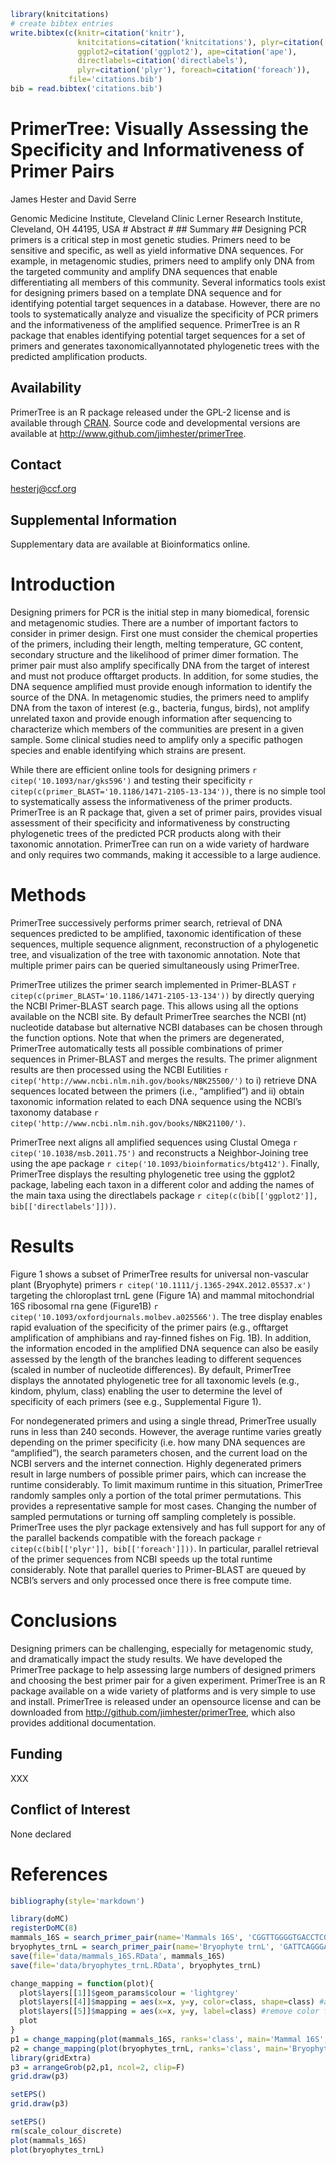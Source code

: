 ```r
library(knitcitations)
# create bibtex entries
write.bibtex(c(knitr=citation('knitr'),
               knitcitations=citation('knitcitations'), plyr=citation('plyr'),
               ggplot2=citation('ggplot2'), ape=citation('ape'),
               directlabels=citation('directlabels'),
               plyr=citation('plyr'), foreach=citation('foreach')),
             file='citations.bib')
bib = read.bibtex('citations.bib')
```

# PrimerTree: Visually Assessing the Specificity and Informativeness of Primer Pairs#
James Hester and David Serre

Genomic Medicine Institute, Cleveland Clinic Lerner Research Institute, Cleveland, OH 44195, USA
# Abstract #
## Summary ##
Designing PCR primers is a critical step in most genetic studies. Primers need
to be sensitive and specific, as well as yield informative DNA sequences. For
example, in metagenomic studies, primers need to amplify only DNA from the
targeted community and amplify DNA sequences that enable differentiating all
members of this community. Several informatics tools exist for designing
primers based on a template DNA sequence and for identifying potential target
sequences in a database. However, there are no tools to systematically analyze
and visualize the specificity of PCR primers and the informativeness of the
amplified sequence. PrimerTree is an R package that enables identifying
potential target sequences for a set of primers and generates
taxonomicallyannotated phylogenetic trees with the predicted amplification
products.

## Availability ##
PrimerTree is an R package released under the GPL-2 license and is available through
[CRAN](http://cran.rproject.org/web/packages/primerTree/index.html).  Source
code and developmental versions are available at <http://www.github.com/jimhester/primerTree>.

## Contact ##
[hesterj@ccf.org](mailto:hesterj@ccf.org)

## Supplemental Information ##
Supplementary data are available at Bioinformatics online.

# Introduction #
Designing primers for PCR is the initial step in many biomedical, forensic and
metagenomic studies. There are a number of important factors to consider in
primer design. First one must consider the chemical properties of the primers,
including their length, melting temperature, GC content, secondary structure
and the likelihood of primer dimer formation. The primer pair must also
amplify specifically DNA from the target of interest and must not produce
offtarget products. In addition, for some studies, the DNA sequence amplified
must provide enough information to identify the source of the DNA. In
metagenomic studies, the primers need to amplify DNA from the taxon of interest
(e.g., bacteria, fungus, birds), not amplify unrelated taxon and provide enough
information after sequencing to characterize which members of the communities
are present in a given sample. Some clinical studies need to amplify only a
specific pathogen species and enable identifying which strains are present.

While there are efficient online tools for designing primers `r citep('10.1093/nar/gks596')`
and testing their specificity `r citep(c(primer_BLAST='10.1186/1471-2105-13-134'))`, there is no simple
tool to systematically assess the informativeness of the primer products.
PrimerTree is an R package that, given a set of primer pairs, provides visual
assessment of their specificity and informativeness by constructing
phylogenetic trees of the predicted PCR products along with their taxonomic
annotation. PrimerTree can run on a wide variety of hardware and only requires
two commands, making it accessible to a large audience.

# Methods #
PrimerTree successively performs primer search, retrieval of DNA sequences
predicted to be amplified, taxonomic identification of these sequences,
multiple sequence alignment, reconstruction of a phylogenetic tree, and
visualization of the tree with taxonomic annotation. Note that multiple primer
pairs can be queried simultaneously using PrimerTree.

PrimerTree utilizes the primer search implemented in Primer-BLAST
`r citep(c(primer_BLAST='10.1186/1471-2105-13-134'))`
by directly querying the NCBI Primer-BLAST search page. This allows using
all the options available on the NCBI site. By default PrimerTree searches the
NCBI (nt) nucleotide database but alternative NCBI databases can be chosen
through the function options. Note that when the primers are degenerated,
PrimerTree automatically tests all possible combinations of primer sequences
in Primer-BLAST and merges the results. The primer alignment results are then
processed using the NCBI Eutilities `r citep('http://www.ncbi.nlm.nih.gov/books/NBK25500/')`
to i) retrieve DNA sequences located between the primers (i.e., “amplified”)
and ii) obtain taxonomic information related to each DNA sequence using the
NCBI’s taxonomy database `r citep('http://www.ncbi.nlm.nih.gov/books/NBK21100/')`.

PrimerTree next aligns all amplified sequences using Clustal Omega
`r citep('10.1038/msb.2011.75')` and reconstructs a Neighbor-Joining tree using the ape package
 `r citep('10.1093/bioinformatics/btg412')`. Finally, PrimerTree displays the resulting phylogenetic
tree using the ggplot2 package, labeling each taxon in a different color and
adding the names of the main taxa using the directlabels package
`r citep(c(bib[['ggplot2']], bib[['directlabels']]))`.

# Results #
Figure 1 shows a subset of PrimerTree results for universal non-vascular plant (Bryophyte) primers
`r citep('10.1111/j.1365-294X.2012.05537.x')` targeting the chloroplast trnL gene (Figure 1A)
and mammal mitochondrial 16S ribosomal rna gene (Figure1B)
`r citep('10.1093/oxfordjournals.molbev.a025566')`. The tree display enables
rapid evaluation of the specificity of the primer pairs (e.g., offtarget
amplification of amphibians and ray-finned fishes on Fig. 1B). In addition, the
information encoded in the amplified DNA sequence can also be easily assessed
by the length of the branches leading to different sequences (scaled in number
of nucleotide differences). By default, PrimerTree displays the annotated
phylogenetic tree for all taxonomic levels (e.g., kindom, phylum, class)
enabling the user to determine the level of specificity of each primers (see
e.g., Supplemental Figure 1).

For nondegenerated primers and using a single thread, PrimerTree usually runs
in less than 240 seconds. However, the average runtime varies greatly depending
on the primer specificity (i.e. how many DNA sequences are “amplified”), the
search parameters chosen, and the current load on the NCBI servers and the
internet connection. Highly degenerated primers result in large numbers of
possible primer pairs, which can increase the runtime considerably. To limit
maximum runtime in this situation, PrimerTree randomly samples only a portion
of the total primer permutations. This provides a representative sample for
most cases. Changing the number of sampled permutations or turning off sampling
completely is possible. PrimerTree uses the plyr package extensively and has
full support for any of the parallel backends compatible with the foreach
package `r citep(c(bib[['plyr']], bib[['foreach']]))`. In particular, parallel retrieval of
the primer sequences from NCBI speeds up the total runtime considerably. Note
that parallel queries to Primer-BLAST are queued by NCBI’s servers and only
processed once there is free compute time.

# Conclusions #
Designing primers can be challenging, especially for metagenomic study, and
dramatically impact the study results. We have developed the PrimerTree
package to help assessing large numbers of designed primers and choosing the
best primer pair for a given experiment. PrimerTree is an R package available
on a wide variety of platforms and is very simple to use and install.
PrimerTree is released under an opensource license and can be downloaded from
<http://github.com/jimhester/primerTree>, which also provides additional
documentation.

## Funding ##
XXX

## Conflict of Interest ##
None declared

# References #
```r
bibliography(style='markdown')
```

```r
library(doMC)
registerDoMC(8)
mammals_16S = search_primer_pair(name='Mammals 16S', 'CGGTTGGGGTGACCTCGGA', 'GCTGTTATCCCTAGGGTAACT', num_aligns=1000, .parallel=T)
bryophytes_trnL = search_primer_pair(name='Bryophyte trnL', 'GATTCAGGGAAACTTAGGTTG', 'CCATTGAGTCTCTGCACC', num_aligns=1000, .parallel=T)
save(file='data/mammals_16S.RData', mammals_16S)
save(file='data/bryophytes_trnL.RData', bryophytes_trnL)
```
```r
change_mapping = function(plot){
  plot$layers[[1]]$geom_params$colour = 'lightgrey'
  plot$layers[[4]]$mapping = aes(x=x, y=y, color=class, shape=class) #add shape to points mapping
  plot$layers[[5]]$mapping = aes(x=x, y=y, label=class) #remove color from direct labels mapping
  plot
}
p1 = change_mapping(plot(mammals_16S, ranks='class', main='Mammal 16S', rotate=45, size=4) + scale_colour_grey(start=0, end=.8)) #scale_color_brewer(palette="Set1"))
p2 = change_mapping(plot(bryophytes_trnL, ranks='class', main='Bryophyte trnL', size=4) + scale_colour_grey(start=0, end=.8)) #scale_color_brewer(palette="Set1"))
library(gridExtra)
p3 = arrangeGrob(p2,p1, ncol=2, clip=F)
grid.draw(p3)
```
```r
setEPS()
grid.draw(p3)
```
```r
setEPS()
rm(scale_colour_discrete)
plot(mammals_16S)
plot(bryophytes_trnL)
```

